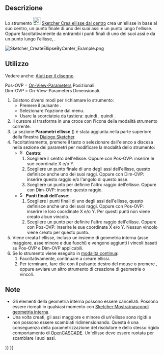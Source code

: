 <languages/>

{{Docnav/it
|[[Sketcher_Create3PointCircle/it|Cerchio per 3 punti]]
|[[Sketcher_CreateEllipseBy3Points/it|Ellisse per 3 punti]]
|[[Sketcher_Workbench/it|Sketcher]]
|IconL=Sketcher_Create3PointCircle.svg
|IconR=Sketcher_CreateEllipseBy3Points.svg
|IconC=Workbench_Sketcher.svg
}}

{{GuiCommand/it
|Name=Sketcher CreateEllipseByCenter
|Name/it=Sketcher Crea ellisse dal centro
|MenuLocation=Schizzo → Geometrie Sketcher → Crea ellisse dal centro
|Workbenches=[[Sketcher_Workbench/it|Sketcher]]
|Version=0.15
|SeeAlso=[[Sketcher_CreateArcOfEllipse/it|Sketcher Crea arco di ellisse]]
}}

<span id="Description"></span>
==Descrizione==

Lo strumento [[Image:Sketcher_CreateEllipseByCenter.svg|24px]] [[Sketcher_CreateEllipseByCenter/it|Sketcher Crea ellisse dal centro]] crea un'ellisse in base al suo centro, un punto finale di uno dei suoi assi e un punto lungo l'ellisse. Oppure facoltativamente da entrambi i punti finali di uno dei suoi assi e da un punto lungo l'ellisse, {{Version/it|1.0}}.

[[Image:Sketcher_CreateEllipseByCenter_Example.png]]
{{Caption|Ellisse (bianco) con geometria interna (giallo scuro)}}

<span id="Usage"></span>
==Utilizzo==

Vedere anche: [[Sketcher_Workbench/it#Drawing_aids|Aiuti per il disegno]].

Pos-OVP = [[Sketcher_Preferences/it#Generale|On-View-Parameters]] Posizionali. {{Version/it|1.0}}<br>
Dim-OVP = On-View-Parameters Dimensionali. {{Version/it|1.0}}

# Esistono diversi modi per richiamare lo strumento:
#* Premere il pulsante {{Button|[[Image:Sketcher_CreateEllipseByCenter.svg|16px]] [[Sketcher_CreateEllipseByCenter/it|Crea ellisse dal centro]]}}.
#* Selezionare l'opzione {{MenuCommand|Schizzo → Geometrie Sketcher → [[Image:Sketcher_CreateEllipseByCenter.svg|16px]] Crea ellisse dal centro}} dal menu.
#* Usare la scorciatoia da tastiera: {{KEY|G}} quindi {{KEY|E}}, quindi {{KEY|E}}.
# Il cursore si trasforma in una croce con l'icona della modalità strumento corrente.
# La sezione '''Parametri ellisse''' ({{Version/it|1.0}}) è stata aggiunta nella parte superiore della finestra [[Sketcher_Dialog/it|Dialogo Sketcher]].
# Facoltativamente, premere il tasto {{KEY|M}} o selezionare dall'elenco a discesa nella sezione dei parametri per modificare la modalità dello strumento:
#* [[Image:Sketcher_CreateEllipseByCenter.svg|16px]] '''Centro''':
#*# Scegliere il centro dell'ellisse. Oppure con Pos-OVP: inserire le sue coordinate X e/o Y.
#*# Scegliere un punto finale di uno degli assi dell'ellisse, questo definisce anche uno dei suoi raggi. Oppure con Dim-OVP: inserire questo raggio e/o l'angolo di questo asse.
#*# Scegliere un punto per definire l'altro raggio dell'ellisse. Oppure con Dim-OVP: inserire questo raggio.
#* [[Image:Sketcher_CreateEllipseBy3Points.svg|16px]] '''Punti finali dell'asse''': {{Version/it|1.0}}
#*# Scegliere i punti finali di uno degli assi dell'ellisse, questo definisce anche uno dei suoi raggi. Oppure con Pos-OVP: inserire le loro coordinate X e/o Y. Per questi punti non viene creato alcun vincolo.
#*# Scegliere un punto per definire l'altro raggio dell'ellisse. Oppure con Pos-OVP: inserire le sue coordinate X e/o Y. Nessun vincolo viene creato per questo punto.
# Viene creata l'ellisse, incluso un insieme di geometria interna (asse maggiore, asse minore e due fuochi) e vengono aggiunti i vincoli basati su Pos-OVP e Dim-OVP applicabili.
# Se lo strumento viene eseguito in [[Sketcher_Workbench/it#Continue_modes|modalità continua]]:
## Facoltativamente, continuare a creare ellissi.
## Per terminare, fare clic con il pulsante destro del mouse o premere {{KEY|Esc}}, oppure avviare un altro strumento di creazione di geometrie o vincoli.

<span id="Notes"></span>
==Note==

* Gli elementi della geometria interna possono essere cancellati. Possono essere ricreati in qualsiasi momento con [[Sketcher_RestoreInternalAlignmentGeometry/it|Sketcher Mostra/nascondi geometria interna]].
* Una volta creati, gli assi maggiore e minore di un'ellisse sono rigidi e non possono essere scambiati ridimensionando. Questa è una conseguenza della parametrizzazione del risolutore e dello stesso rigido comportamento di [[OpenCASCADE/it|OpenCASCADE]]. Un'ellisse deve essere ruotata per scambiare i suoi assi.


{{Docnav/it
|[[Sketcher_Create3PointCircle/it|Cerchio per 3 punti]]
|[[Sketcher_CreateEllipseBy3Points/it|Ellisse per 3 punti]]
|[[Sketcher_Workbench/it|Sketcher]]
|IconL=Sketcher_Create3PointCircle.svg
|IconR=Sketcher_CreateEllipseBy3Points.svg
|IconC=Workbench_Sketcher.svg
}}

{{Sketcher Tools navi{{#translation:}}}}
{{Userdocnavi{{#translation:}}}}